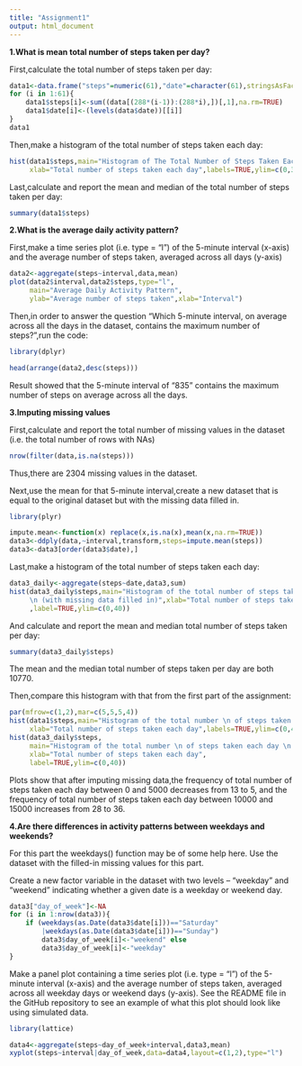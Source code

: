 ```yaml
---
title: "Assignment1"
output: html_document
---
```


**1.What is mean total number of steps taken per day?**

First,calculate the total number of steps taken per day:
```r
data1<-data.frame("steps"=numeric(61),"date"=character(61),stringsAsFactors=FALSE)
for (i in 1:61){
    data1$steps[i]<-sum((data[(288*(i-1)):(288*i),])[,1],na.rm=TRUE)
    data1$date[i]<-(levels(data$date))[[i]]
}
data1
```

Then,make a histogram of the total number of steps taken each day:
```r
hist(data1$steps,main="Histogram of The Total Number of Steps Taken Each Day",
     xlab="Total number of steps taken each day",labels=TRUE,ylim=c(0,35))
```

Last,calculate and report the mean and median of the total number of steps taken per day:
```r
summary(data1$steps)
```


**2.What is the average daily activity pattern?**

First,make a time series plot (i.e. type = "l") of the 5-minute interval (x-axis) and the average number of steps taken, averaged across all days (y-axis)
```r
data2<-aggregate(steps~interval,data,mean)
plot(data2$interval,data2$steps,type="l",
     main="Average Daily Activity Pattern",
     ylab="Average number of steps taken",xlab="Interval")
```

Then,in order to answer the question "Which 5-minute interval, on average across all the days in the dataset, contains the maximum number of steps?",run the code:
```r
library(dplyr)
```
```r
head(arrange(data2,desc(steps)))
```
Result showed that the 5-minute interval of "835" contains the maximum number of steps on average across all the days.


**3.Imputing missing values**

First,calculate and report the total number of missing values in the dataset (i.e. the total number of rows with NAs)
```r
nrow(filter(data,is.na(steps)))
```

Thus,there are 2304 missing values in the dataset.

Next,use the mean for that 5-minute interval,create a new dataset that is equal to the original dataset but with the missing data filled in.
```r
library(plyr)
```
```r
impute.mean<-function(x) replace(x,is.na(x),mean(x,na.rm=TRUE))
data3<-ddply(data,~interval,transform,steps=impute.mean(steps))
data3<-data3[order(data3$date),]
```

Last,make a histogram of the total number of steps taken each day:
```r
data3_daily<-aggregate(steps~date,data3,sum)
hist(data3_daily$steps,main="Histogram of the total number of steps taken each day
     \n (with missing data filled in)",xlab="Total number of steps taken each day"
     ,label=TRUE,ylim=c(0,40))
```

And calculate and report the mean and median total number of steps taken per day:
```r
summary(data3_daily$steps)
```

The mean and the median total number of steps taken per day are both 10770.

Then,compare this histogram with that from the first part of the assignment:
```r
par(mfrow=c(1,2),mar=c(5,5,5,4))
hist(data1$steps,main="Histogram of the total number \n of steps taken each day",
     xlab="Total number of steps taken each day",labels=TRUE,ylim=c(0,40))
hist(data3_daily$steps,
     main="Histogram of the total number \n of steps taken each day \n (with missing data filled in)",
     xlab="Total number of steps taken each day",
     label=TRUE,ylim=c(0,40))
```

Plots show that after imputing missing data,the frequency of total number of steps taken each day between 0 and 5000 decreases from 13 to 5, and the frequency of total number of steps taken each day between 10000 and 15000 increases from 28 to 36. 


**4.Are there differences in activity patterns between weekdays and weekends?**

For this part the weekdays() function may be of some help here. Use the dataset with the filled-in missing values for this part.

Create a new factor variable in the dataset with two levels – “weekday” and “weekend” indicating whether a given date is a weekday or weekend day.
```r
data3["day_of_week"]<-NA
for (i in 1:nrow(data3)){
    if (weekdays(as.Date(data3$date[i]))=="Saturday" 
        |weekdays(as.Date(data3$date[i]))=="Sunday")
        data3$day_of_week[i]<-"weekend" else
        data3$day_of_week[i]<-"weekday"
}
```

Make a panel plot containing a time series plot (i.e. type = "l") of the 5-minute interval (x-axis) and the average number of steps taken, averaged across all weekday days or weekend days (y-axis). See the README file in the GitHub repository to see an example of what this plot should look like using simulated data.
```r
library(lattice)
```
```r
data4<-aggregate(steps~day_of_week+interval,data3,mean)
xyplot(steps~interval|day_of_week,data=data4,layout=c(1,2),type="l")
```